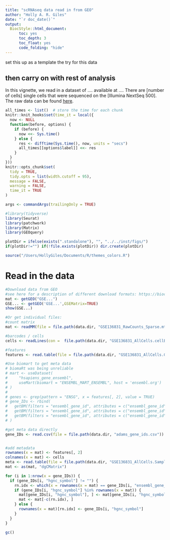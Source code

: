 ```yaml
---
title: "scRNAseq data read in from GEO"
author: "Holly A. R. Giles"
date: "`r doc_date()`"
output:
  BiocStyle::html_document:
      toc: yes
      toc_depth: 3
      toc_float: yes
      code_folding: "hide" 
---
```


set this up as a template
the try for this data 

then carry on with rest of analysis 
------------------------------------------------------------------------

In this vignette, we read in a dataset of .... available at .... There are [number of cells] single cells that were sequenced on the [Illumina NextSeq 500]. The raw data can be found [here](insertlink).

```r
all_times <- list()  # store the time for each chunk
knitr::knit_hooks$set(time_it = local({
  now <- NULL
  function(before, options) {
    if (before) {
      now <<- Sys.time()
    } else {
      res <- difftime(Sys.time(), now, units = "secs")
      all_times[[options$label]] <<- res
    }
  }
}))
knitr::opts_chunk$set(
  tidy = TRUE,
  tidy.opts = list(width.cutoff = 95),
  message = FALSE,
  warning = FALSE,
  time_it = TRUE
)

args <- commandArgs(trailingOnly = TRUE)

```

```r

#library(tidyverse)
library(Seurat)
library(patchwork)
library(Matrix)
library(GEOquery)

```

```r

plotDir = ifelse(exists(".standalone"), "", "../../inst/figs/") 
if(plotDir!="") if(!file.exists(plotDir)) dir.create(plotDir)

```

```r

source("/Users/HollyGiles/Documents/R/themes_colors.R")

```

# Read in the data
```r

#Download data from GEO
#see here for a description of different download formats: https://bioconductor.org/packages/devel/bioc/vignettes/GEOquery/inst/doc/GEOquery.html
mat <- getGEO("GSE...")
GSE... <- getGEO('GSE...',GSEMatrix=TRUE)
show(GSE...)

#Or get individual files: 
#count matrix
mat <- readMM(file = file.path(data.dir, "GSE136831_RawCounts_Sparse.mtx.gz"))

#barcodes / cells
cells <- readLines(con =  file.path(data.dir, "GSE136831_AllCells.cellBarcodes.txt.gz"))

#features
features <- read.table(file = file.path(data.dir, "GSE136831_AllCells.GeneIDs.txt.gz"), header = TRUE)

#Use biomart to get meta data 
# biomaRt was being unreliable
# mart <- useDataset(
#     "hsapiens_gene_ensembl",
#     useMart(biomart = "ENSEMBL_MART_ENSEMBL", host = 'ensembl.org')
# )
#
# genes <- grep(pattern = "ENSG", x = features[, 2], value = TRUE)
# gene_IDs <- rbind(
#   getBM(filters = "ensembl_gene_id", attributes = c("ensembl_gene_id","hgnc_symbol"), values = genes[1:5000], mart = mart),
#   getBM(filters = "ensembl_gene_id", attributes = c("ensembl_gene_id","hgnc_symbol"), values = genes[5001:10000], mart = mart),
#   getBM(filters = "ensembl_gene_id", attributes = c("ensembl_gene_id","hgnc_symbol"), values = genes[10001:length(x = genes)], mart = mart)
# )

#get meta data directly
gene_IDs <- read.csv(file = file.path(data.dir, "adams_gene_ids.csv"))


#add metadata 
rownames(x = mat) <- features[, 2]
colnames(x = mat) <- cells
meta <- read.table(file = file.path(data.dir, "GSE136831_AllCells.Samples.CellType.MetadataTable.txt.gz"), row.names = 1, head = TRUE)
mat <- as(mat, "dgCMatrix")

for (i in 1:nrow(x = gene_IDs)) {
  if (gene_IDs[i, "hgnc_symbol"] != "") {
    rn.idx <- which(x = rownames(x = mat) == gene_IDs[i, "ensembl_gene_id"])
    if (gene_IDs[i, "hgnc_symbol"] %in% rownames(x = mat)) {
      mat[gene_IDs[i, "hgnc_symbol"], ] <- mat[gene_IDs[i, "hgnc_symbol"], ] + mat[gene_IDs[i, "ensembl_gene_id"], ]
      mat <- mat[-c(rn.idx), ]
    } else {
      rownames(x = mat)[rn.idx] <- gene_IDs[i, "hgnc_symbol"]
    }
  }
}

gc()


```
